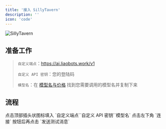 ```yaml
---
title: '接入 SillyTavern'
description: ''
icon: 'code'
---
```


![SillyTavern](/images/SillyTavern/SillyTavern-icon.jpg)


## 准备工作

> `自定义端点`：https://ai.liaobots.work/v1
>
> `自定义 API 密钥`：您的登陆码
>
> `模型名`：在 [模型名与价格](/Aggregation/Model-Price.mdx) 找到您需要调用的模型名并复制下来

## 流程

<Steps>
    <Step title="第一步">
        <Card title="更改关键设置" img="/images/API/SillyTavern/step-1.jpg">
          点击顶部插头状图标填入 `自定义端点``自定义 API 密钥``模型名`
        </Card>
    </Step>
    <Step title="第二步">
        <Card title="测试连接" img="/images/API/SillyTavern/step-2.jpg">
          点击左下角 `连接` 按钮后再点击 `发送测试消息`
        </Card>
    </Step>
</Steps>